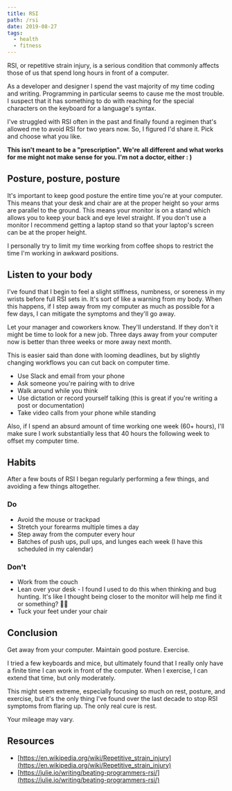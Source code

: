 ```yaml
---
title: RSI
path: /rsi
date: 2019-08-27
tags:
  - health
  - fitness
---
```


RSI, or repetitive strain injury, is a serious condition that commonly affects those of us that spend long hours in front of a computer.

As a developer and designer I spend the vast majority of my time coding and writing. Programming in particular seems to cause me the most trouble. I suspect that it has something to do with reaching for the special characters on the keyboard for a language's syntax.

I've struggled with RSI often in the past and finally found a regimen that's allowed me to avoid RSI for two years now. So, I figured I'd share it. Pick and choose what you like.

**This isn't meant to be a "prescription". We're all different and what works for me might not make sense for you. I'm not a doctor, either : )**

## Posture, posture, posture

It's important to keep good posture the entire time you're at your computer. This means that your desk and chair are at the proper height so your arms are parallel to the ground. This means your monitor is on a stand which allows you to keep your back and eye level straight. If you don't use a monitor I recommend getting a laptop stand so that your laptop's screen can be at the proper height.

I personally try to limit my time working from coffee shops to restrict the time I'm working in awkward positions.

## Listen to your body

I've found that I begin to feel a slight stiffness, numbness, or soreness in my wrists before full RSI sets in. It's sort of like a warning from my body. When this happens, if I step away from my computer as much as possible for a few days, I can mitigate the symptoms and they'll go away.

Let your manager and coworkers know. They'll understand. If they don't it might be time to look for a new job. Three days away from your computer now is better than three weeks or more away next month.

This is easier said than done with looming deadlines, but by slightly changing workflows you can cut back on computer time.

- Use Slack and email from your phone
- Ask someone you're pairing with to drive
- Walk around while you think
- Use dictation or record yourself talking (this is great if you're writing a post or documentation)
- Take video calls from your phone while standing

Also, if I spend an absurd amount of time working one week (60+ hours), I'll make sure I work substantially less that 40 hours the following week to offset my computer time.

## Habits

After a few bouts of RSI I began regularly performing a few things, and avoiding a few things altogether.

### Do

- Avoid the mouse or trackpad
- Stretch your forearms multiple times a day
- Step away from the computer every hour
- Batches of push ups, pull ups, and lunges each week (I have this scheduled in my calendar)

### Don't

- Work from the couch
- Lean over your desk - I found I used to do this when thinking and bug hunting. It's like I thought being closer to the monitor will help me find it or something? 🤷‍♂️
- Tuck your feet under your chair

## Conclusion

Get away from your computer. Maintain good posture. Exercise.

I tried a few keyboards and mice, but ultimately found that I really only have a finite time I can work in front of the computer. When I exercise, I can extend that time, but only moderately.

This might seem extreme, especially focusing so much on rest, posture, and exercise, but it's the only thing I've found over the last decade to stop RSI symptoms from flaring up. The only real cure is rest.

Your mileage may vary.

## Resources

- [https://en.wikipedia.org/wiki/Repetitive_strain_injury](https://en.wikipedia.org/wiki/Repetitive_strain_injury)
- [https://julie.io/writing/beating-programmers-rsi/](https://julie.io/writing/beating-programmers-rsi/)
